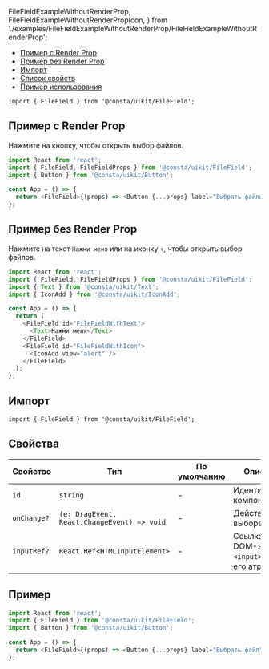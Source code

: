
  FileFieldExampleWithoutRenderProp,
  FileFieldExampleWithoutRenderPropIcon,
} from './examples/FileFieldExampleWithoutRenderProp/FileFieldExampleWithoutRenderProp';

<MdxMenu>

- [Пример с Render Prop](#пример-с-rende-rprop)
- [Пример без Render Prop](#пример-без-render-prop)
- [Импорт](#импорт)
- [Список свойств](#свойства)
- [Пример использования](#пример)

</MdxMenu>

```tsx
import { FileField } from '@consta/uikit/FileField';
```

## Пример с Render Prop

Нажмите на кнопку, чтобы открыть выбор файлов.

<FileFieldExampleRenderProp />

```ts
import React from 'react';
import { FileField, FileFieldProps } from '@consta/uikit/FileField';
import { Button } from '@consta/uikit/Button';

const App = () => {
  return <FileField>{(props) => <Button {...props} label="Выбрать файлы" />}</FileField>;
};
```

## Пример без Render Prop

Нажмите на текст `Нажми меня` или на иконку `+`, чтобы открыть выбор файлов.

<FileFieldExampleWithoutRenderProp />
<FileFieldExampleWithoutRenderPropIcon />

```ts
import React from 'react';
import { FileField, FileFieldProps } from '@consta/uikit/FileField';
import { Text } from '@consta/uikit/Text';
import { IconAdd } from '@consta/uikit/IconAdd';

const App = () => {
  return (
    <FileField id="FileFieldWithText">
      <Text>Нажми меня</Text>
    </FileField>
    <FileField id="FileFieldWithIcon">
      <IconAdd view="alert" />
    </FileField>
  );
};
```

## Импорт

```tsx
import { FileField } from '@consta/uikit/FileField';
```

## Свойства

| Свойство    | Тип                                         | По умолчанию | Описание                                           |
| ----------- | ------------------------------------------- | ------------ | -------------------------------------------------- |
| `id`        | `string`                                    | -            | Идентификатор компонента                           |
| `onChange?` | `(e: DragEvent, React.ChangeEvent) => void` | -            | Действие при выборе файла                          |
| `inputRef?` | `React.Ref<HTMLInputElement>`               | -            | Ссылка на DOM-элемент `<input>` и все его атрибуты |

## Пример

```ts
import React from 'react';
import { FileField } from '@consta/uikit/FileField';
import { Button } from '@consta/uikit/Button';

const App = () => {
  return <FileField>{(props) => <Button {...props} label="Выбрать файл" />}</FileField>;
};
```
